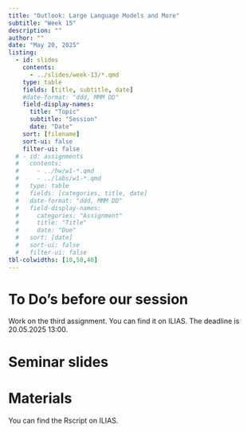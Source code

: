 ```yaml
---
title: "Outlook: Large Language Models and More"
subtitle: "Week 15"
description: ""
author: ""
date: "May 20, 2025"
listing:
  - id: slides
    contents:
      - ../slides/week-13/*.qmd
    type: table
    fields: [title, subtitle, date]
    #date-format: "ddd, MMM DD"
    field-display-names:
      title: "Topic"
      subtitle: "Session"
      date: "Date"
    sort: [filename]
    sort-ui: false
    filter-ui: false
  # - id: assignments
  #   contents:
  #     - ../hw/w1-*.qmd
  #     - ../labs/w1-*.qmd
  #   type: table
  #   fields: [categories, title, date]
  #   date-format: "ddd, MMM DD"
  #   field-display-names:
  #     categories: "Assignment"
  #     title: "Title"
  #     date: "Due"
  #   sort: [date]
  #   sort-ui: false
  #   filter-ui: false
tbl-colwidths: [10,50,40]
---
```


# To Do's before our session

Work on the third assignment. You can find it on ILIAS. The deadline is 20.05.2025 13:00.


# Seminar slides

::: {#slides}
:::

# Materials

You can find the Rscript on ILIAS.
